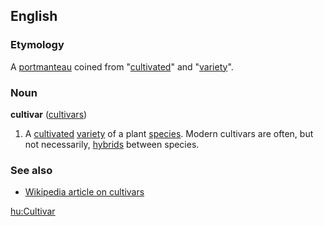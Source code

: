 ==English==
===Etymology===
A [[portmanteau]] coined from "[[cultivate]]d" and "[[variety]]".

===Noun===
'''cultivar''' ([[cultivars]])

# A [[cultivate]]d [[variety]] of a plant [[species]]. Modern cultivars are often, but not necessarily, [[hybrid]]s between species.

===See also===
*[[w:Cultivar|Wikipedia article on cultivars]]

[[hu:Cultivar]]